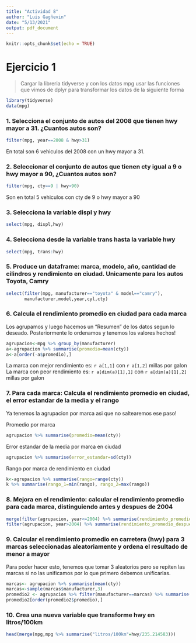 ```yaml
---
title: "Actividad 8"
author: "Luis Gagñevin"
date: "5/13/2021"
output: pdf_document
---
```


```r
knitr::opts_chunk$set(echo = TRUE)
```

# Ejercicio 1

> Cargar la libreria tidyverse y con los datos mpg usar las funciones que vimos de dplyr para transformar los datos de la siguiente forma

```r
library(tidyverse)
data(mpg)
```


### 1. Selecciona el conjunto de autos del 2008 que tienen hwy mayor a 31. ¿Cuantos autos son?

```r
filter(mpg, year==2008 & hwy>31)
```

En total son 6 vehiculos del 2008 con un hwy mayor a 31.

### 2. Seleccionar el conjunto de autos que tienen cty igual a 9 o hwy mayor a 90, ¿Cuantos autos son?

```r
filter(mpg, cty==9 | hwy>90)
```
Son en total 5 vehiculos con cty de 9 o hwy mayor a 90

### 3. Selecciona la variable displ y hwy

```r
select(mpg, displ,hwy)
```

### 4. Selecciona desde la variable trans hasta la variable hwy

```r
select(mpg, trans:hwy)
```



### 5. Produce un dataframe: marca, modelo, año, cantidad de cilindros y rendimiento en ciudad. Unicamente para los autos Toyota, Camry

```r
select(filter(mpg, manufacturer=="toyota" & model=="camry"), 
       manufacturer,model,year,cyl,cty)
```


### 6. Calcula el rendimiento promedio en ciudad para cada marca

Los agrupamos y luego hacemos un "Resumen" de los datos segun lo deseado.
Posteriormente lo ordenamos y tenemos los valores hechos!
```r
agrupacion<-mpg %>% group_by(manufacturer)
a<-agrupacion %>% summarise(promedio=mean(cty))
a<-a[order(-a$promedio),]
```

La marca con mejor rendimiento es: `r a[1,1]` con `r a[1,2]` millas por galon  
La marca con peor rendimiento es: `r a[dim(a)[1],1]` con `r a[dim(a)[1],2]` millas por galon

### 7. Para cada marca: Calcula el rendimiento promedio en ciudad, el error estandar de la media y el rango  


Ya tenemos la agrupacion por marca asi que no saltearemos ese paso!  
  
  
Promedio por marca
```r
agrupacion %>% summarise(promedio=mean(cty))
```
Error estandar de la media por marca en ciudad
```r
agrupacion %>% summarise(error_estandar=sd(cty))
```
Rango por marca de rendimiento en ciudad
```r
k<-agrupacion %>% summarise(rango=range(cty)) 
k %>% summarise(rango_1=min(rango), rango_2=max(rango))
```


### 8. Mejora en el rendimiento: calcular el rendimiento promedio para cada marca, distinguiendo antes y despues de 2004

```r
merge(filter(agrupacion, year<=2004) %>% summarise(rendimiento_promedio_antes_2004=mean(cty)),
filter(agrupacion, year>2004) %>% summarise(rendimiento_promedio_despues_2004=mean(cty)))
```

### 9. Calcular el rendimiento promedio en carretera (hwy) para 3 marcas seleccionadas aleatoriamente y ordena el resultado de menor a mayor

Para poder hacer esto, tenemos que tomar 3 aleatorios pero se repiten las marcas si no las unificamos por lo que primero debemos unificarlas.
```r
marcas<- agrupacion %>% summarise(mean(cty))
marcas<-sample(marcas$manufacturer,3)
promedio2 <- agrupacion %>% filter(manufacturer==marcas) %>% summarise(promedio=mean(hwy))
promedio2[order(promedio2$promedio),]

```


### 10. Crea una nueva variable que transforme hwy en litros/100km

```r
head(merge(mpg,mpg %>% summarise("litros/100km"=hwy/235.214583)))

```












